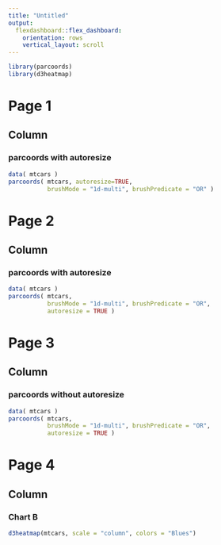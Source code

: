 ```yaml
---
title: "Untitled"
output:
  flexdashboard::flex_dashboard:
    orientation: rows
    vertical_layout: scroll
---
```



```r
library(parcoords)
library(d3heatmap)
```

Page 1
==========================

Column
-----------------------------------------------------------------------

### parcoords with autoresize
```r
data( mtcars )
parcoords( mtcars, autoresize=TRUE,
           brushMode = "1d-multi", brushPredicate = "OR" )
```

Page 2
==========================

Column
-----------------------------------------------------------------------

### parcoords with autoresize
```r
data( mtcars )
parcoords( mtcars,
           brushMode = "1d-multi", brushPredicate = "OR",
           autoresize = TRUE )
```


Page 3
==========================

Column
-----------------------------------------------------------------------

### parcoords without autoresize
```r
data( mtcars )
parcoords( mtcars,
           brushMode = "1d-multi", brushPredicate = "OR",
           autoresize = TRUE )
```

Page 4
======================================

Column
-----------------------------------------------------------------------

### Chart B

```r
d3heatmap(mtcars, scale = "column", colors = "Blues")
```

